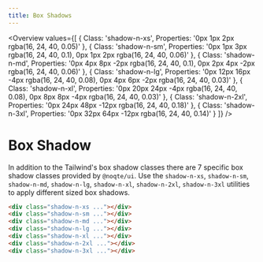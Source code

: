 ```yaml
---
title: Box Shadows
---
```


<Overview
  values={[
    {
      Class: 'shadow-n-xs',
      Properties: '0px 1px 2px rgba(16, 24, 40, 0.05)'
    },
    {
      Class: 'shadow-n-sm',
      Properties: '0px 1px 3px rgba(16, 24, 40, 0.1), 0px 1px 2px rgba(16, 24, 40, 0.06)'
    },
    {
      Class: 'shadow-n-md',
      Properties: '0px 4px 8px -2px rgba(16, 24, 40, 0.1), 0px 2px 4px -2px rgba(16, 24, 40, 0.06)'
    },
    {
      Class: 'shadow-n-lg',
      Properties:
        '0px 12px 16px -4px rgba(16, 24, 40, 0.08), 0px 4px 6px -2px rgba(16, 24, 40, 0.03)'
    },
    {
      Class: 'shadow-n-xl',
      Properties:
        '0px 20px 24px -4px rgba(16, 24, 40, 0.08), 0px 8px 8px -4px rgba(16, 24, 40, 0.03)'
    },
    {
      Class: 'shadow-n-2xl',
      Properties: '0px 24px 48px -12px rgba(16, 24, 40, 0.18)'
    },
    {
      Class: 'shadow-n-3xl',
      Properties: '0px 32px 64px -12px rgba(16, 24, 40, 0.14)'
    }
  ]}
/>

# Box Shadow

In addition to the Tailwind's box shadow classes there are 7 specific box shadow classes provided by `@noqte/ui`. Use the `shadow-n-xs`, `shadow-n-sm`, `shadow-n-md`, `shadow-n-lg`, `shadow-n-xl`, `shadow-n-2xl`, `shadow-n-3xl` utilities to apply different sized box shadows.

<Preview classes="gap-8 !p-20" centered>
  <div class="shadow-n-xs block w-16 h-16 bg-white"></div>
  <div class="shadow-n-sm block w-16 h-16 bg-white"></div>
  <div class="shadow-n-md block w-16 h-16 bg-white"></div>
  <div class="shadow-n-lg block w-16 h-16 bg-white"></div>
  <div class="shadow-n-xl block w-16 h-16 bg-white"></div>
  <div class="shadow-n-2xl block w-16 h-16 bg-white"></div>
  <div class="shadow-n-3xl block w-16 h-16 bg-white"></div>
</Preview>

```html
<div class="shadow-n-xs ..."></div>
<div class="shadow-n-sm ..."></div>
<div class="shadow-n-md ..."></div>
<div class="shadow-n-lg ..."></div>
<div class="shadow-n-xl ..."></div>
<div class="shadow-n-2xl ..."></div>
<div class="shadow-n-3xl ..."></div>
```
